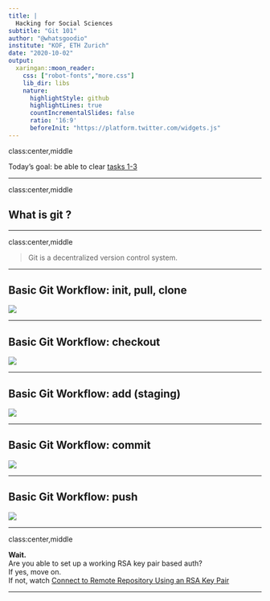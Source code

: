 ```yaml
---
title: |
  Hacking for Social Sciences
subtitle: "Git 101"
author: "@whatsgoodio"
institute: "KOF, ETH Zurich"
date: "2020-10-02"
output:
  xaringan::moon_reader:
    css: ["robot-fonts","more.css"]
    lib_dir: libs
    nature:
      highlightStyle: github
      highlightLines: true
      countIncrementalSlides: false
      ratio: '16:9'
      beforeInit: "https://platform.twitter.com/widgets.js"
---
```





class:center,middle

Today's goal: be able to clear [tasks 1-3](https://github.com/h4sci/h4sci-tasks/issues)


---





class:center,middle

## What is git ? 


---


class:center,middle

> Git is a decentralized version control system.  

---


## Basic Git Workflow: init, pull, clone


<img src="decentralized_1.png">
</br>


---






## Basic Git Workflow: checkout

<img src="decentralized_2.png">



---


## Basic Git Workflow: add (staging)

<img src="decentralized_3.png">


---



## Basic Git Workflow: commit

<img src="decentralized_4.png">


---


## Basic Git Workflow: push

<img src="decentralized.png">


---

class:center,middle

**Wait.** </br>
Are you able to set up a working RSA key pair based auth? </br>
If yes, move on. </br>
If not, watch [Connect to Remote Repository Using an RSA Key Pair](https://www.youtube.com/watch?v=oLEhNj17vVI)

---

